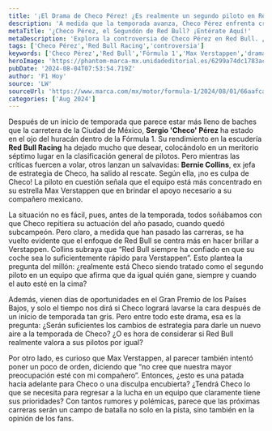 ```yaml
---
title: '¡El Drama de Checo Pérez! ¿Es realmente un segundo piloto en Red Bull?'
description: 'A medida que la temporada avanza, Checo Pérez enfrenta críticas mientras su equipo prioriza a Verstappen. ¿Es este el fin de sus sueños en Red Bull?'
metaTitle: '¿Checo Pérez, el Segundón de Red Bull? ¡Entérate Aquí!'
metaDescription: 'Explora la controversia de Checo Pérez en Red Bull. ¿Es solo un segundo piloto? Lo que dicen los expertos y lo que vendrá en la temporada.'
tags: ['Checo Pérez','Red Bull Racing','controversia']
keywords: ['Checo Pérez','Red Bull','Fórmula 1','Max Verstappen','drama deportivo']
heroImage: 'https://phantom-marca-mx.unidadeditorial.es/6299a74dc1783ac8325bcbd02a5a72f3/resize/600/mx/assets/multimedia/imagenes/2024/08/01/17225432742492.jpg'
pubDate: '2024-08-04T07:53:54.719Z'
author: 'F1 Hoy'
source: 'LW'
sourceUrl: 'https://www.marca.com/mx/motor/formula-1/2024/08/01/66aafcab268e3ea4598b45b3.html'
categories: ['Aug 2024']
---
```

Después de un inicio de temporada que parece estar más lleno de baches que la carretera de la Ciudad de México, **Sergio 'Checo' Pérez** ha estado en el ojo del huracán dentro de la Fórmula 1. Su rendimiento en la escudería **Red Bull Racing** ha dejado mucho que desear, colocándolo en un meritorio séptimo lugar en la clasificación general de pilotos. Pero mientras las críticas fuercen a volar, otros lanzan un salvavidas: **Bernie Collins**, ex jefa de estrategia de Checo, ha salido al rescate. Según ella, ¡no es culpa de Checo! La piloto en cuestión señala que el equipo está más concentrado en su estrella Max Verstappen que en brindar el apoyo necesario a su compañero mexicano.

La situación no es fácil, pues, antes de la temporada, todos soñábamos con que Checo repitiera su actuación del año pasado, cuando quedó subcampeón. Pero claro, a medida que han pasado las carreras, se ha vuelto evidente que el enfoque de Red Bull se centra más en hacer brillar a Verstappen. Collins subraya que “Red Bull siempre ha confiado en que su coche sea lo suficientemente rápido para Verstappen”. Esto plantea la pregunta del millón: ¿realmente está Checo siendo tratado como el segundo piloto en un equipo que afirma que da igual quién gane, siempre y cuando el auto esté en la cima?

Además, vienen días de oportunidades en el Gran Premio de los Países Bajos, y solo el tiempo nos dirá si Checo logrará lavarse la cara después de un inicio de temporada tan gris. Pero entre todo este drama, esa es la pregunta: ¿Serán suficientes los cambios de estrategia para darle un nuevo aire a la temporada de Checo? ¿O es hora de considerar si Red Bull realmente valora a sus pilotos por igual?

Por otro lado, es curioso que Max Verstappen, al parecer también intentó poner un poco de orden, diciendo que “no cree que nuestra mayor preocupación esté con mi compañero”. Entonces, ¿esto es una patada hacia adelante para Checo o una disculpa encubierta? ¿Tendrá Checo lo que se necesita para regresar a la lucha en un equipo que claramente tiene sus prioridades? Con tantos rumores y polémicas, parece que las próximas carreras serán un campo de batalla no solo en la pista, sino también en la opinión de los fans.


